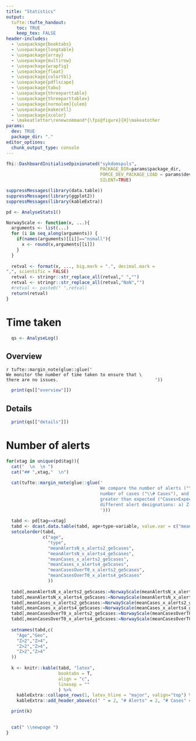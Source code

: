 ```yaml
---
title: "Statistics"
output:
  tufte::tufte_handout:
    toc: TRUE
    keep_tex: FALSE
header-includes:
  - \usepackage{booktabs}
  - \usepackage{longtable}
  - \usepackage{array}
  - \usepackage{multirow}
  - \usepackage{wrapfig}
  - \usepackage{float}
  - \usepackage{colortbl}
  - \usepackage{pdflscape}
  - \usepackage{tabu}
  - \usepackage{threeparttable}
  - \usepackage{threeparttablex}
  - \usepackage[normalem]{ulem}
  - \usepackage{makecell}
  - \usepackage{xcolor}
  - \makeatletter\renewcommand*{\fps@figure}{H}\makeatother
params:
  dev: TRUE
  package_dir: "."
editor_options: 
  chunk_output_type: console
---
```


```r
fhi::DashboardInitialiseOpinionated("sykdomspuls",
                                    PACKAGE_DIR=params$package_dir,
                                    FORCE_DEV_PACKAGE_LOAD = params$dev,
                                    SILENT=TRUE)

suppressMessages(library(data.table))
suppressMessages(library(ggplot2))
suppressMessages(library(kableExtra))

pd <- AnalyseStats1()

NorwayScale <- function(x, ...){
  arguments <- list(...)
  for (i in seq_along(arguments)) {
    if(names(arguments)[[i]]=="nsmall"){
      x <- round(x,arguments[[i]])
    }
  }
    
  retval <- format(x, ..., big.mark = ".", decimal.mark = 
",", scientific = FALSE) 
  retval <- stringr::str_replace_all(retval," ","")
  retval <- stringr::str_replace_all(retval,"NaN","")
  #retval <- paste0(" ",retval)
  return(retval)
}

```

\newpage

# Time taken

```r
  qs <- AnalyseLog()
```


## Overview

`r tufte::margin_note(glue::glue('
                                    We monitor the number of time taken to ensure that \
                                    there are no issues.
                                    '))`

```r
  print(qs[["overview"]])
```

\newpage

## Details

```r
  print(qs[["details"]])
```

\newpage

# Number of alerts

```r
for(xtag in unique(pd$tag)){
  cat("  \n  \n ")
  cat("## ",xtag,"  \n")
  
  cat(tufte::margin_note(glue::glue('
                                    We compare the number of alerts ("\\# Alerts"), \
                                    number of cases ("\\# Cases"), and number of cases \
                                    greater than expected ("Cases>Expected") under two \
                                    different alert designations: a) Z-score>2, and b) Z-score>4
                                    ')))
  
  tabd <- pd[tag==xtag]
  tabd <- dcast.data.table(tabd, age+type~variable, value.var = c("meanAlertsN","meanCases","meanCasesOverT0"))
  setcolorder(tabd,
              c("age",
                "type",
                "meanAlertsN_x_alerts2_ge5cases",
                "meanAlertsN_x_alerts4_ge5cases",
                "meanCases_x_alerts2_ge5cases",
                "meanCases_x_alerts4_ge5cases",
                "meanCasesOverT0_x_alerts2_ge5cases",
                "meanCasesOverT0_x_alerts4_ge5cases"
                ))
  
  tabd[,meanAlertsN_x_alerts2_ge5cases:=NorwayScale(meanAlertsN_x_alerts2_ge5cases, nsmall=1)]
  tabd[,meanAlertsN_x_alerts4_ge5cases:=NorwayScale(meanAlertsN_x_alerts4_ge5cases, nsmall=1)]
  tabd[,meanCases_x_alerts2_ge5cases:=NorwayScale(meanCases_x_alerts2_ge5cases, nsmall=0)]
  tabd[,meanCases_x_alerts4_ge5cases:=NorwayScale(meanCases_x_alerts4_ge5cases, nsmall=0)]
  tabd[,meanCasesOverT0_x_alerts2_ge5cases:=NorwayScale(meanCasesOverT0_x_alerts2_ge5cases, nsmall=0)]
  tabd[,meanCasesOverT0_x_alerts4_ge5cases:=NorwayScale(meanCasesOverT0_x_alerts4_ge5cases, nsmall=0)]
  
  setnames(tabd,c(
    "Age","Geo",
    "Z>2","Z>4",
    "Z>2","Z>4",
    "Z>2","Z>4"
  ))
  
  k <- knitr::kable(tabd, "latex",
                    booktabs = T,
                    align = "c",
                    linesep = ""
                    ) %>%
    kableExtra::collapse_rows(1, latex_hline = "major", valign="top") %>%
    kableExtra::add_header_above(c(" " = 2, "# Alerts" = 2, "# Cases" = 2, "Cases>Expected"=2))

  print(k)
  

  cat(" \\newpage ")
}

```

